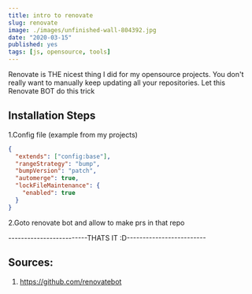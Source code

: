 ```yaml
---
title: intro to renovate
slug: renovate
image: ./images/unfinished-wall-804392.jpg
date: "2020-03-15"
published: yes
tags: [js, opensource, tools]
---
```



Renovate is THE nicest thing I did for my opensource projects. You don't really want to manually keep updating all your repositories. Let this Renovate BOT do this trick

## Installation Steps

1.Config file (example from my projects)

<CodeDivWrapper>

```json
{
  "extends": ["config:base"],
  "rangeStrategy": "bump",
  "bumpVersion": "patch",
  "automerge": true,
  "lockFileMaintenance": {
    "enabled": true
  }
}
```

</CodeDivWrapper>

2.Goto renovate bot and allow to make prs in that repo

-------------------------THATS IT :D-------------------------

## Sources:

1. https://github.com/renovatebot
